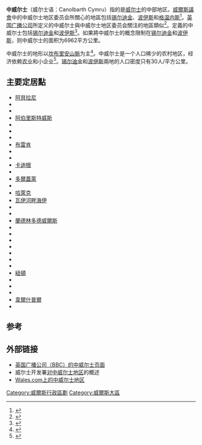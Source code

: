 
'''中威尔士'''（威尔士语：Canolbarth Cymru）指的是[[威尔士|威尔士]]的中部地区。[[威爾斯議會|威爾斯議會]]中的中威尔士地区委员会所關心的地區包括[[锡尔迪金|锡尔迪金]]、[[波伊斯|波伊斯]]和[[格温内斯|格温内斯]]<ref>{{Cite web|title=National Assembly for Wales. Mid Wales Regional Committee (July 2003 - March 2005)|url=http://www.assemblywales.org/bus-home/bus-committees/bus-committees-second/bus-committees-second-mwr-home/bus-committees-second-mwr-committee.htm|accessdate=2009-10-30|archiveurl=https://web.archive.org/web/20081013131546/http://www.assemblywales.org/bus-home/bus-committees/bus-committees-second/bus-committees-second-mwr-home/bus-committees-second-mwr-committee.htm|archivedate=2008-10-13}}</ref>。[[英国广播公司|英国广播公司]]所定义的中威尔士與中威尔士地区委员会關注的地區類似<ref>{{Cite web|title=BBC Wales - Mid Wales|url=http://www.bbc.co.uk/wales/mid/|accessdate=2009-10-30|archive-date=2004-08-31|archive-url=https://web.archive.org/web/20040831112845/http://www.bbc.co.uk/wales/mid/|dead-url=no}}</ref>。{{link-en|威尔士空间规划|Town and country planning in Wales}}定義的中威尔士包括[[锡尔迪金|锡尔迪金]]和[[波伊斯|波伊斯]]<ref>{{Cite web|title=Welsh Assembly Government - Central Wales|url=http://wales.gov.uk/location/central_wales/?lang=en|accessdate=2009-10-30|archiveurl=https://web.archive.org/web/20090409200456/http://wales.gov.uk/location/central_wales/?lang=en|archivedate=2009-04-09}}</ref>。如果將中威尔士的概念限制在[[锡尔迪金|锡尔迪金]]和[[波伊斯|波伊斯]]，则中威尔士的面积为6962平方公里。

中威尔士的地形以[[坎布里安山脈|坎布里安山脈]]为主<ref>{{Cite news|url=http://www.walesonline.co.uk/news/wales-news/tm_headline=-the--lost-land--of-wales-aiming-to-step-out-of-the-shadow-of-snowdon--&method=full&objectid=18023663&siteid=50082-name_page.html|title=Western Mail|author=Williams|first=Sally|date=1 November 2006|work=Cambrian Mountains campaign launched|accessdate=2009-10-30|archive-date=2012-10-07|archive-url=https://web.archive.org/web/20121007211820/http://www.walesonline.co.uk/news/wales-news/tm_headline%3D-the--lost-land--of-wales-aiming-to-step-out-of-the-shadow-of-snowdon--%26method%3Dfull%26objectid%3D18023663%26siteid%3D50082-name_page.html|dead-url=no}}</ref>。中威尔士是一个人口稀少的农村地区，经济依赖[[农业|农业]]和小企业<ref>{{Cite web|title=National Assembly for Wales. Report from the Mid Wales Regional Committee.|url=http://www.assemblywales.org/394F67450006AD660000210800000000.pdf|accessdate=2009-10-30|date=June 2009|archive-date=2012-02-22|archive-url=https://web.archive.org/web/20120222013319/http://www.assemblywales.org/394F67450006AD660000210800000000.pdf|dead-url=no}}</ref>。[[锡尔迪金|锡尔迪金]]和[[波伊斯|波伊斯]]兩地的人口密度只有30人/平方公里。

==主要定居點==
{{div col | colwidth=10em}}
* [[阿貝拉尼|阿貝拉尼]]
* {{link-en|Aberdyfi}}
* {{link-en|Aberporth}}
* [[阿伯里斯特威斯|阿伯里斯特威斯]]
* {{link-en|Bala, Gwynedd}}
* {{link-en|Barmouth}}
* {{link-en|Borth}}
* [[布雷肯|布雷肯]]
* {{link-en|Builth Wells}}
* {{link-en|Caersws}}
* [[卡迪根|卡迪根]]
* {{link-en|Crickhowell}}
* [[多爾蓋萊|多爾蓋萊]]
* {{link-en|Fairbourne}}
* [[哈萊克|哈萊克]]
* [[瓦伊河畔海伊|瓦伊河畔海伊]]
* {{link-en|Knighton, Powys}}
* {{link-en|Lampeter}}
* [[蘭德林多德威爾斯|蘭德林多德威爾斯]]
* {{link-en|Llandysul}}
* {{link-en|Llanidloes}}
* {{link-en|Llanwrtyd}}
* {{link-en|Machynlleth}}
* {{link-en|Montgomery, Powys}}
* {{link-en|New Quay}}
* {{link-en|Newcastle Emlyn}}
* [[紐頓_(波伊斯)|紐頓]]
* {{link-en|Rhayader}}
* {{link-en|Tregaron}}
* {{link-en|Tywyn}}
* [[韋爾什普爾|韋爾什普爾]]
* {{link-en|Ystradgynlais}}
{{div col end}}

== 参考 ==
{{Reflist}}

== 外部链接 ==

* [http://www.bbc.co.uk/wales/mid/ 英国广播公司（BBC）的中威尔士页面] {{Wayback|url=http://www.bbc.co.uk/wales/mid/ |date=20040831112845 }}
* 威尔士开发署[https://web.archive.org/web/20041031075035/http://www.wda.co.uk/index.cfm/property_advice_and_support/wda_properties/mid_wales_properties/overview_of_mid_wales/en2654 对中威尔士地区]的概述
* [https://web.archive.org/web/20150528155726/http://www.wales.com/en/content/cms/English/About_Wales/Regions/Mid/Mid.aspx Wales.com上的中威尔士地区]

[[Category:威爾斯行政區劃|Category:威爾斯行政區劃]]
[[Category:威爾斯大區|Category:威爾斯大區]]